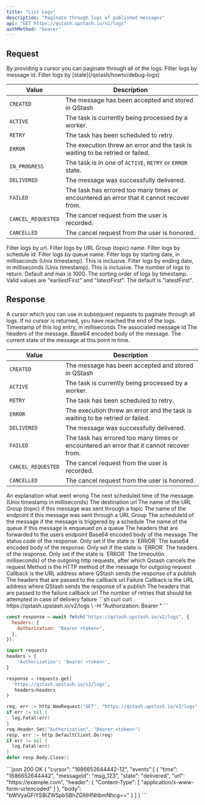 ```yaml
---
title: "List Logs"
description: "Paginate through logs of published messages"
api: "GET https://qstash.upstash.io/v2/logs"
authMethod: "bearer"
---
```


## Request

<ParamField query="cursor" type="string">
  By providing a cursor you can paginate through all of the logs.
</ParamField>

<ParamField query="messageId" type="string">
  Filter logs by message id.
</ParamField>

<ParamField query="state" type="string">
  Filter logs by [state](/qstash/howto/debug-logs)

| Value              | Description                                                                              |
| ------------------ | ---------------------------------------------------------------------------------------- |
| `CREATED`          | The message has been accepted and stored in QStash                                       |
| `ACTIVE`           | The task is currently being processed by a worker.                                       |
| `RETRY`            | The task has been scheduled to retry.                                                    |
| `ERROR`            | The execution threw an error and the task is waiting to be retried or failed.            |
| `IN_PROGRESS`      | The task is in one of `ACTIVE`, `RETRY` or `ERROR` state.                                |
| `DELIVERED`        | The message was successfully delivered.                                                  |
| `FAILED`           | The task has errored too many times or encountered an error that it cannot recover from. |
| `CANCEL_REQUESTED` | The cancel request from the user is recorded.                                            |
| `CANCELLED`        | The cancel request from the user is honored.                                             |
</ParamField>

<ParamField query="url" type="string">
  Filter logs by url.
</ParamField>

<ParamField query="topicName" type="string">
  Filter logs by URL Group (topic) name.
</ParamField>

<ParamField query="scheduleId" type="string">
  Filter logs by schedule id.
</ParamField>

<ParamField query="queueName" type="string">
  Filter logs by queue name.
</ParamField>

<ParamField query="fromDate" type="number">
  Filter logs by starting date, in milliseconds (Unix timestamp). This is inclusive.
</ParamField>

<ParamField query="toDate" type="number">
  Filter logs by ending date, in milliseconds (Unix timestamp). This is inclusive.
</ParamField>

<ParamField query="count" type="number">
  The number of logs to return. Default and max is 1000.
</ParamField>

<ParamField query="order" type="string">
  The sorting order of logs by timestamp. Valid values are "earliestFirst" and "latestFirst". The default is "latestFirst".
</ParamField>

## Response


<ResponseField name="cursor" type="string">
A cursor which you can use in subsequent requests to paginate through all logs.
If no cursor is returned, you have reached the end of the logs.
</ResponseField>
<ResponseField name="events" type="Array">
<Expandable  defaultOpen>
  <ResponseField name="time" type="int" required>
  Timestamp of this log entry, in milliseconds
  </ResponseField>
  <ResponseField name="messageId" type="string" required>
  The associated message id
  </ResponseField>
  <ResponseField name="header" type="Record<string, string[]>" required>
  The headers of the message.
  </ResponseField>
  <ResponseField name="body" type="string" required>
  Base64 encoded body of the message.
  </ResponseField>
  <ResponseField name="state" type="string" required>
  The current state of the message at this point in time.

| Value              | Description                                                                              |
| ------------------ | ---------------------------------------------------------------------------------------- |
| `CREATED`          | The message has been accepted and stored in QStash                                       |
| `ACTIVE`           | The task is currently being processed by a worker.                                       |
| `RETRY`            | The task has been scheduled to retry.                                                    |
| `ERROR`            | The execution threw an error and the task is waiting to be retried or failed.            |
| `DELIVERED`        | The message was successfully delivered.                                                  |
| `FAILED`           | The task has errored too many times or encountered an error that it cannot recover from. |
| `CANCEL_REQUESTED` | The cancel request from the user is recorded.                                            |
| `CANCELLED`        | The cancel request from the user is honored.                                             |

  </ResponseField>
  <ResponseField name="error" type="string" optional>
  An explanation what went wrong
  </ResponseField>
  <ResponseField name="nextDeliveryTime" type="int" >
  The next scheduled time of the message.
  (Unix timestamp in milliseconds)
  </ResponseField>
  <ResponseField name="url" type="string" >
  The destination url
  </ResponseField>
  <ResponseField name="topicName" type="string" >
  The name of the URL Group (topic) if this message was sent through a topic
  </ResponseField>
  <ResponseField name="endpointName" type="int" >
  The name of the endpoint if this message was sent through a URL Group
  </ResponseField>
  <ResponseField name="scheduleId" type="string" >
  The scheduleId of the message if the message is triggered by a schedule
  </ResponseField>
  <ResponseField name="queueName" type="string">
  The name of the queue if this message is enqueued on a queue 
  </ResponseField>
  <ResponseField name="header" type="string">
  The headers that are forwarded to the users endpoint
  </ResponseField>
  <ResponseField name="body" type="string">
  Base64 encoded body of the message
  </ResponseField>
  <ResponseField name="responseStatus" type="int">
  The status code of the response. Only set if the state is `ERROR`
  </ResponseField>
  <ResponseField name="responseBody" type="string">
  The base64 encoded body of the response. Only set if the state is `ERROR`
  </ResponseField>
  <ResponseField name="responseHeaders" type="Record<string, string[]>">
  The headers of the response. Only set if the state is `ERROR`
  </ResponseField>
  <ResponseField name="timeout" type="int">
  The timeout(in milliseconds) of the outgoing http requests, after which Qstash cancels the request
  </ResponseField>
  <ResponseField name="method" type="string">
  Method is the HTTP method of the message for outgoing request
  </ResponseField>
  <ResponseField name="callback" type="string">
  Callback is the URL address where QStash sends the response of a publish
  </ResponseField>
  <ResponseField name="callbackHeaders" type="Record<string, string[]>">
  The headers that are passed to the callback url
  </ResponseField>
  <ResponseField name="failureCallback" type="string">
  Failure Callback is the URL address where QStash sends the response of a publish
  </ResponseField>
  <ResponseField name="failureCallbackHeaders" type="Record<string, string[]>">
  The headers that are passed to the failure callback url
  </ResponseField>
  <ResponseField name="maxRetries" type="int">
  The number of retries that should be attempted in case of delivery failure
  </ResponseField>
</Expandable>
</ResponseField>

<RequestExample>
```sh curl
curl https://qstash.upstash.io/v2/logs \
  -H "Authorization: Bearer <token>"
```

```javascript Node
const response = await fetch("https://qstash.upstash.io/v2/logs", {
  headers: {
    Authorization: "Bearer <token>",
  },
});
```

```python Python
import requests
headers = {
    'Authorization': 'Bearer <token>',
}

response = requests.get(
  'https://qstash.upstash.io/v2/logs',
   headers=headers
)
```

```go Go
req, err := http.NewRequest("GET", "https://qstash.upstash.io/v2/logs", nil)
if err != nil {
  log.Fatal(err)
}
req.Header.Set("Authorization", "Bearer <token>")
resp, err := http.DefaultClient.Do(req)
if err != nil {
  log.Fatal(err)
}
defer resp.Body.Close()
```

</RequestExample>

<ResponseExample>
```json 200 OK
{
  "cursor": "1686652644442-12",
  "events":[
    {
      "time": "1686652644442",
      "messageId": "msg_123",
      "state": "delivered",
      "url": "https://example.com",
      "header": { "Content-Type": [ "application/x-www-form-urlencoded" ] },
      "body": "bWVyaGFiYSBiZW5pbSBhZGltIHNhbmNhcg=="
    }
  ] 
}
```
</ResponseExample>
